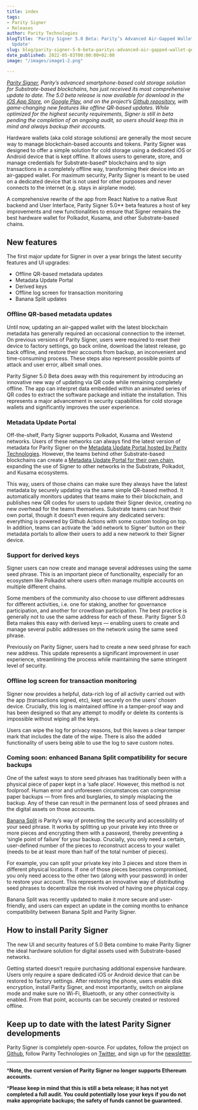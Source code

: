 ```yaml
---
title: index
tags:
- Parity Signer
- Releases
author: Parity Technologies
blogTitle: 'Parity Signer 5.0 Beta: Parity’s Advanced Air-Gapped Wallet Gets a Major
  Update'
slug: blog/parity-signer-5-0-beta-paritys-advanced-air-gapped-wallet-gets-a-major-update
date_published: 2022-05-03T00:00:00+02:00
image: "/images/image1-2.png"

---
```

[_Parity Signer_](https://www.parity.io/technologies/signer)_, Parity’s advanced smartphone-based cold storage solution for Substrate-based blockchains, has just received its most comprehensive update to date. The 5.0 beta release is now available for download in the_ [_iOS App Store_](https://apps.apple.com/us/app/parity-signer/id1218174838)_, on_ [_Google Play_](https://play.google.com/store/apps/details?id=io.parity.signer)_, and on the project’s_ [_Github repository_](https://github.com/paritytech/parity-signer)_, with game-changing new features like offline QR-based updates. While optimized for the highest security requirements, Signer is still in beta pending the completion of an ongoing audit, so users should keep this in mind and always backup their accounts._

Hardware wallets (aka cold storage solutions) are generally the most secure way to manage blockchain-based accounts and tokens. Parity Signer was designed to offer a simple solution for cold storage using a dedicated iOS or Android device that is kept offline. It allows users to generate, store, and manage credentials for Substrate-based* blockchains and to sign transactions in a completely offline way, transforming their device into an air-gapped wallet. For maximum security, Parity Signer is meant to be used on a dedicated device that is not used for other purposes and never connects to the internet (e.g. stays in airplane mode).

A comprehensive rewrite of the app from React Native to a native Rust backend and User Interface, Parity Signer 5.0** beta features a host of key improvements and new functionalities to ensure that Signer remains the best hardware wallet for Polkadot, Kusama, and other Substrate-based chains.

## New features

The first major update for Signer in over a year brings the latest security features and UI upgrades:

* Offline QR-based metadata updates
* Metadata Update Portal
* Derived keys
* Offline log screen for transaction monitoring
* Banana Split updates

### Offline QR-based metadata updates

Until now, updating an air-gapped wallet with the latest blockchain metadata has generally required an occasional connection to the internet. On previous versions of Parity Signer, users were required to reset their device to factory settings, go back online, download the latest release, go back offline, and restore their accounts from backup, an inconvenient and time-consuming process. These steps also represent possible points of attack and user error, albeit small ones.

Parity Signer 5.0 Beta does away with this requirement by introducing an innovative new way of updating via QR code while remaining completely offline. The app can interpret data embedded within an animated series of QR codes to extract the software package and initiate the installation. This represents a major advancement in security capabilities for cold storage wallets and significantly improves the user experience.

### Metadata Update Portal

Off-the-shelf, Party Signer supports Polkadot, Kusama and Westend networks. Users of these networks can always find the latest version of metadata for Parity Signer on the [Metadata Update Portal hosted by Parity Technologies](https://metadata.parity.io/). However, the teams behind other Substrate-based blockchains can create a [Metadata Update Portal for their own chain](https://github.com/paritytech/metadata-portal), expanding the use of Signer to other networks in the Substrate, Polkadot, and Kusama ecosystems.

This way, users of those chains can make sure they always have the latest metadata by securely updating via the same simple QR-based method. It automatically monitors updates that teams make to their blockchain, and publishes new QR codes for users to update their Signer device, creating no new overhead for the teams themselves. Substrate teams can host their own portal, though it doesn’t even require any dedicated servers: everything is powered by Github Actions with some custom tooling on top. In addition, teams can activate the ‘add network to Signer’ button on their metadata portals to allow their users to add a new network to their Signer device.

### Support for derived keys

Signer users can now create and manage several addresses using the same seed phrase. This is an important piece of functionality, especially for an ecosystem like Polkadot where users often manage multiple accounts on multiple different chains.

Some members of the community also choose to use different addresses for different activities, i.e. one for staking, another for governance participation, and another for crowdloan participation. The best practice is generally not to use the same address for each of these. Parity Signer 5.0 Beta makes this easy with derived keys — enabling users to create and manage several public addresses on the network using the same seed phrase.

Previously on Parity Signer, users had to create a new seed phrase for each new address. This update represents a significant improvement in user experience, streamlining the process while maintaining the same stringent level of security.

### Offline log screen for transaction monitoring

Signer now provides a helpful, data-rich log of all activity carried out with the app (transactions signed, etc), kept securely on the users’ chosen device. Crucially, this log is maintained offline in a tamper-proof way and has been designed so that any attempt to modify or delete its contents is impossible without wiping all the keys.

Users can wipe the log for privacy reasons, but this leaves a clear tamper mark that includes the date of the wipe. There is also the added functionality of users being able to use the log to save custom notes.

### Coming soon: enhanced Banana Split compatibility for secure backups

One of the safest ways to store seed phrases has traditionally been with a physical piece of paper kept in a ‘safe place’. However, this method is not foolproof. Human error and unforeseen circumstances can compromise paper backups — from fires and burglaries, to simply misplacing the backup. Any of these can result in the permanent loss of seed phrases and the digital assets on those accounts.

[Banana Split](http://bs.parity.io) is Parity’s way of protecting the security and accessibility of your seed phrase. It works by splitting up your private key into three or more pieces and encrypting them with a password, thereby preventing a ‘single point of failure’ for your backup. Crucially, you only need a certain, user-defined number of the pieces to reconstruct access to your wallet (needs to be at least more than half of the total number of pieces).

For example, you can split your private key into 3 pieces and store them in different physical locations. If one of those pieces becomes compromised, you only need access to the other two (along with your password) in order to restore your account. This represents an innovative way of distributing seed phrases to decentralize the risk involved of having one physical copy.

Banana Split was recently updated to make it more secure and user-friendly, and users can expect an update in the coming months to enhance compatibility between Banana Split and Parity Signer.

## How to install Parity Signer

The new UI and security features of 5.0 Beta combine to make Parity Signer the ideal hardware solution for digital assets used with Substrate-based networks.

Getting started doesn’t require purchasing additional expensive hardware. Users only require a spare dedicated iOS or Android device that can be restored to factory settings. After restoring the phone, users enable disk encryption, install Parity Signer, and most importantly, switch on airplane mode and make sure no Wi-Fi, Bluetooth, or any other connectivity is enabled. From that point, accounts can be securely created or restored offline.

## Keep up to date with the latest Parity Signer developments

Parity Signer is completely open-source. For updates, follow the project on [Github](https://github.com/paritytech/parity-signer), follow Parity Technologies on [Twitter](https://twitter.com/ParityTech), and sign up for the [newsletter](https://www.parity.io/newsletter/).

***

***Note, the current version of Parity Signer no longer supports Ethereum accounts.**

***Please keep in mind that this is still a beta release; it has not yet completed a full audit. You could potentially lose your keys if you do not make appropriate backups; the safety of funds cannot be guaranteed.**